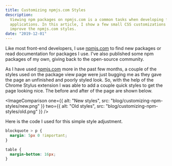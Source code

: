 ```yaml
---
title: Customizing npmjs.com Styles
description:
  Viewing npm packages on npmjs.com is a common tasks when developing front-end
  applications. In this article, I show a few small CSS customizations to
  improve the npmjs.com styles.
date: "2019-12-01"
---
```



Like most front-end developers, I use [npmjs.com](https://npmjs.com) to find new
packages or read documentation for packages I use. I've also published some npm
packages of my own, giving back to the open-source community.

As I have used [npmjs.com](https://npmjs.com) more in the past few months, a
couple of the styles used on the package view page were just bugging me as they
gave the page an unfinished and poorly styled look. So, with the help of the
Chrome Stylus extension I was able to add a couple quick styles to get the page
looking nice. The before and after of the page are shown below.

<ImageComparison
  one={{ alt: "New styles", src: "blog/customizing-npm-styles/new.png" }}
  two={{ alt: "Old styles", src: "blog/customizing-npm-styles/old.png" }}
/>

Here is the code I used for this simple style adjustment.

```css
blockquote > p {
  margin: 5px 0 !important;
}

table {
  margin-bottom: 16px;
}
```
